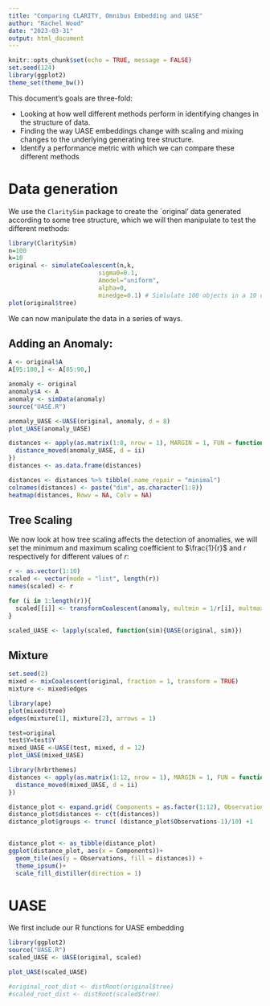 ```yaml
---
title: "Comparing CLARITY, Omnibus Embedding and UASE"
author: "Rachel Wood"
date: "2023-03-31"
output: html_document
---
```


```r
knitr::opts_chunk$set(echo = TRUE, message = FALSE)
set.seed(124)
library(ggplot2)
theme_set(theme_bw())
```

This document's goals are three-fold:

- Looking at how well different methods perform in identifying changes in the structure of data.
- Finding the way UASE embeddings change with scaling and mixing changes to the underlying generating tree structure.
- Identify a performance metric with which we can compare these different methods

# Data generation

We use the `ClaritySim` package to create the `original' data generated according to some tree structure, which we will then manipulate to test the different methods:

```r
library(ClaritySim)
n=100 
k=10
original <- simulateCoalescent(n,k,
                         sigma0=0.1,
                         Amodel="uniform",
                         alpha=0,
                         minedge=0.1) # Simlulate 100 objects in a 10 dimensional latent space
plot(original$tree)
```

We can now manipulate the data in a series of ways.

## Adding an Anomaly:

```r
A <- original$A
A[95:100,] <- A[85:90,]

anomaly <- original
anomaly$A <- A
anomaly <- simData(anomaly)
source("UASE.R")

anomaly_UASE <-UASE(original, anomaly, d = 8)
plot_UASE(anomaly_UASE)

distances <- apply(as.matrix(1:8, nrow = 1), MARGIN = 1, FUN = function(ii){
  distance_moved(anomaly_UASE, d = ii)
})
distances <- as.data.frame(distances) 

distances <- distances %>% tibble(.name_repair = "minimal")
colnames(distances) <- paste("dim", as.character(1:8))
heatmap(distances, Rowv = NA, Colv = NA)
```


## Tree Scaling
We now look at how tree scaling affects the detection of anomalies, we will set the minimum and maximum scaling coefficient to $\frac{1}{r}$ and $r$ respectively for different values of $r$:
```r
r <- as.vector(1:10)
scaled <- vector(mode = "list", length(r))
names(scaled) <- r

for (i in 1:length(r)){
  scaled[[i]] <- transformCoalescent(anomaly, multmin = 1/r[i], multmax = r)
}

scaled_UASE <- lapply(scaled, function(sim){UASE(original, sim)})
```

## Mixture

```r
set.seed(2)
mixed <- mixCoalescent(original, fraction = 1, transform = TRUE)
mixture <- mixed$edges

library(ape)
plot(mixed$tree)
edges(mixture[1], mixture[2], arrows = 1)

```

```r
test=original
test$Y=test$Y
mixed_UASE <-UASE(test, mixed, d = 12)
plot_UASE(mixed_UASE)

```

```r
library(hrbrthemes)
distances <- apply(as.matrix(1:12, nrow = 1), MARGIN = 1, FUN = function(ii){
  distance_moved(mixed_UASE, d = ii)
})

distance_plot <- expand.grid( Components = as.factor(1:12), Observations = 1:nrow(distances))
distance_plot$distances <- c(t(distances))
distance_plot$groups <- trunc( (distance_plot$Observations-1)/10) +1


distance_plot <- as_tibble(distance_plot)
ggplot(distance_plot, aes(x = Components))+
  geom_tile(aes(y = Observations, fill = distances)) +
  theme_ipsum()+
  scale_fill_distiller(direction = 1)
```

# UASE

We first include our R functions for UASE embedding
```r
library(ggplot2)
source("UASE.R")
scaled_UASE <- UASE(original, scaled)

plot_UASE(scaled_UASE)

#original_root_dist <- distRoot(original$tree)
#scaled_root_dist <- distRoot(scaled$tree)


```





